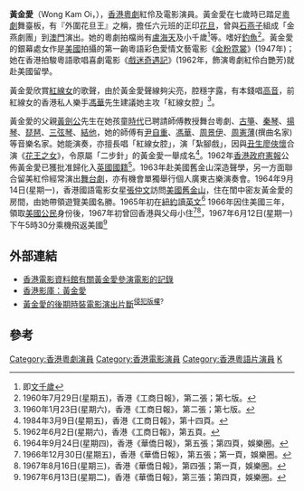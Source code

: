 '''黃金愛'''（Wong Kam Oi，{{bd|1938年||||catIdx=Huang黃金愛}}），[[香港|香港]][[粵劇|粵劇]]紅伶及電影演員。黃金愛在七歲時已踏足[[粵劇|粵劇]]舞臺板，有『外圍花旦王』之稱，擔任六元班的正印[[花旦|花旦]]，曾與[[石燕子|石燕子]]組成「金燕劇團」到[[澳門|澳門]]演出。她的粵劇拍檔尚有[[盧海天|盧海天]]及小千歲<ref>即[[文千歲|文千歲]]</ref>等。嗜好[[釣魚|釣魚]]<ref>1960年7月29日(星期五)，香港《工商日報》，第二張；第七版。</ref>。黃金愛的銀幕處女作是[[美國|美國]]拍攝的第一齣粵語彩色愛情文藝電影《[[金粉霓裳|金粉霓裳]]》(1947年)；她在香港拍駿粵語歌唱喜劇電影《[[戲迷奇遇記|戲迷奇遇記]]》(1962年，飾演粵劇紅伶白艷芳)就赴美國留學。

黃金愛欣賞[[紅線女|紅線女]]的歌聲，由於黃金愛聲線夠尖亮，腔穩字露，有本錢唱[[高音|高音]]，前紅線女的香港私人樂手[[馮華|馮華]]先生建議她主攻「紅線女腔」<ref>1960年1月23日(星期六)，香港《工商日報》，第二張；第七版。</ref>。

黃金愛的父親[[黃劍公|黃劍公]]先生在她孩童[[時代|時代]]已聘請師傅教授舞台粵劇、[[古箏|古箏]]、[[秦琴|秦琴]]、[[揚琴|揚琴]]、[[琵琶|琵琶]]、[[三弦琴|三弦琴]]、[[結他|結他]]，她的師傅有[[尹自重|尹自重]]、[[馮華|馮華]]、[[周景伊|周景伊]]、[[周憲薄|周憲薄]](撰曲名家)等音樂名家。她能演奏，亦擅長唱「紅線女腔」，演「紮腳戲」，因與[[丑生|丑生]][[廖俠懷|廖俠懷]]合演《[[花王之女|花王之女]]》，令原屬「二步針」的黃金愛一舉成名<ref>1984年3月9日(星期五)，香港《工商日報》，第十四頁。</ref>。1962年[[香港政府憲報|香港政府憲報]]公佈黃金愛已獲批准歸化入[[英國國籍|英國國籍]]<ref>1962年6月2日(星期六)，香港《工商日報》，第五頁。</ref>。1963年赴美國舊金山深造聲學，另一方面聯合留美紅伶經常演出[[舞台劇|舞台劇]]，亦有機會單獨舉行個人廣東古樂演奏會。1964年9月14日(星期一)，香港國語電影女星[[張仲文|張仲文]]訪問[[美國|美國]][[舊金山|舊金山]]，住在閨中密友黃金愛的房間，由她帶領遊覽美國名勝。1965年初在[[紐約|紐約]]讀[[英文|英文]]<ref>1964年9月24日(星期四)，香港《華僑日報》，第五張；第四頁，娛樂圈。</ref> 1966年因住美國三年，領取[[美國公民|美國公民]]身份後，1967年初曾回香港與父母小住<ref>1966年12月30日(星期五)，香港《華僑日報》，第五張；第一頁，娛樂圈。</ref><ref>1967年8月16日(星期三)，香港《華僑日報》，第四張；第一頁，娛樂圈。</ref>，1967年6月12日(星期一)下午5時30分乘機飛返美國<ref>1967年6月13日(星期二)，香港《華僑日報》，第三張；第四頁，娛樂圈。</ref>

== 外部連結 ==
* [http://ipac.hkfa.lcsd.gov.hk/ipac20/ipac.jsp?session=125G69362Q304.85&profile=hkfa&uri=link=3100036@!1579@!3100024@!3100036&aspect=basic_search&menu=search&ri=1&source=192.168.110.61@!horizon&term=%E9%BB%83%E9%87%91%E6%84%9B%2C&index=NAMEBRP 香港電影資料館有關黃金愛參演電影的記錄]{{dead link|date=2018年5月 |bot=InternetArchiveBot |fix-attempted=yes }}
* [http://hkmdb.com/db/people/view.mhtml?id=1813&display_set=big5 香港影庫：黃金愛]
* [http://www.youtube.com/watch?v=CL1Y5iqs_Ro 黃金愛的後期時裝電影演出片斷]<sup>[[侵犯版權|侵犯版權]]?</sup>

== 參考 ==
<div class="references-small">
<references />
</div>

[[Category:香港粵劇演員|Category:香港粵劇演員]]
[[Category:香港電影演員|Category:香港電影演員]]
[[Category:香港粵語片演員|Category:香港粵語片演員]]
[[Category:黃姓|K]]
